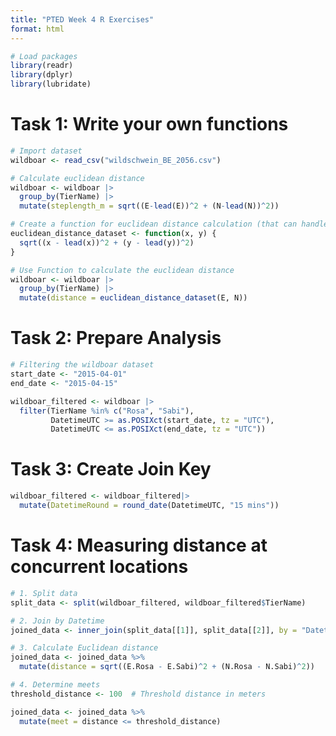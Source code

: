 ```yaml
---
title: "PTED Week 4 R Exercises"
format: html
---
```



```r
# Load packages
library(readr)
library(dplyr)
library(lubridate)
```

# Task 1: Write your own functions
```r
# Import dataset
wildboar <- read_csv("wildschwein_BE_2056.csv")

# Calculate euclidean distance
wildboar <- wildboar |> 
  group_by(TierName) |> 
  mutate(steplength_m = sqrt((E-lead(E))^2 + (N-lead(N))^2))

# Create a function for euclidean distance calculation (that can handle vectors)
euclidean_distance_dataset <- function(x, y) {
  sqrt((x - lead(x))^2 + (y - lead(y))^2)
}

# Use Function to calculate the euclidean distance
wildboar <- wildboar |> 
  group_by(TierName) |> 
  mutate(distance = euclidean_distance_dataset(E, N))
```

# Task 2: Prepare Analysis
```r
# Filtering the wildboar dataset
start_date <- "2015-04-01"
end_date <- "2015-04-15"

wildboar_filtered <- wildboar |> 
  filter(TierName %in% c("Rosa", "Sabi"),
         DatetimeUTC >= as.POSIXct(start_date, tz = "UTC"),
         DatetimeUTC <= as.POSIXct(end_date, tz = "UTC"))
```

# Task 3: Create Join Key
```r
wildboar_filtered <- wildboar_filtered|> 
  mutate(DatetimeRound = round_date(DatetimeUTC, "15 mins"))
```

# Task 4: Measuring distance at concurrent locations
```r
# 1. Split data
split_data <- split(wildboar_filtered, wildboar_filtered$TierName)

# 2. Join by Datetime
joined_data <- inner_join(split_data[[1]], split_data[[2]], by = "DatetimeRound", suffix = c(".Rosa", ".Sabi"))

# 3. Calculate Euclidean distance
joined_data <- joined_data %>%
  mutate(distance = sqrt((E.Rosa - E.Sabi)^2 + (N.Rosa - N.Sabi)^2))

# 4. Determine meets
threshold_distance <- 100  # Threshold distance in meters

joined_data <- joined_data %>%
  mutate(meet = distance <= threshold_distance)
```

